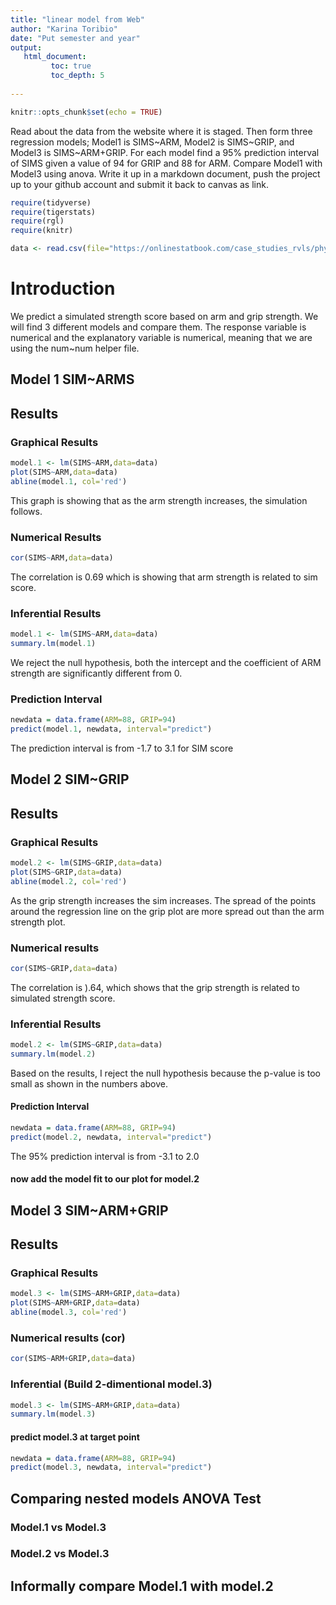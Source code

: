 ```yaml
---
title: "linear model from Web"
author: "Karina Toribio"
date: "Put semester and year"
output:
   html_document:
         toc: true 
         toc_depth: 5
        
---
```


```r
knitr::opts_chunk$set(echo = TRUE)
```

Read about the data from the website where it is staged.  Then form three regression models; Model1 is SIMS~ARM, Model2 is SIMS~GRIP, and Model3 is SIMS~ARM+GRIP. For each model find a 95% prediction interval of SIMS given a value of 94  for GRIP and 88 for ARM. Compare Model1 with Model3 using anova. Write it up in a markdown document, push the project up to your github account and submit it back to canvas as link. 

 


```r
require(tidyverse)
require(tigerstats)
require(rgl)
require(knitr)

```

```r
data <- read.csv(file="https://onlinestatbook.com/case_studies_rvls/physical_strength/data.txt",sep="",header=TRUE)  

```

# Introduction 
We predict a simulated strength score based on arm and grip strength. We will find 3 different models and compare them. The response variable is numerical and the explanatory variable is numerical, meaning that we are using the num~num helper file.

## Model 1 SIM~ARMS

## Results

### Graphical Results 

```r
model.1 <- lm(SIMS~ARM,data=data)
plot(SIMS~ARM,data=data)
abline(model.1, col='red')
```

This graph is showing that as the arm strength increases, the simulation follows.

### Numerical Results 

```r
cor(SIMS~ARM,data=data)
```

The correlation is 0.69 which is showing that arm strength is related to sim score.

### Inferential Results 

```r
model.1 <- lm(SIMS~ARM,data=data)
summary.lm(model.1)
```

We reject the null hypothesis, both the intercept and the coefficient of ARM strength are significantly different from 0.

### Prediction Interval 

```r
newdata = data.frame(ARM=88, GRIP=94)
predict(model.1, newdata, interval="predict")
```

The prediction interval is from -1.7 to 3.1 for SIM score 

## Model 2 SIM~GRIP

## Results

### Graphical Results 
```r
model.2 <- lm(SIMS~GRIP,data=data)
plot(SIMS~GRIP,data=data)
abline(model.2, col='red')
```

As the grip strength increases the sim increases. The spread of the points around the regression line  on the grip plot are more spread out than the arm strength plot.

### Numerical results 

```r
cor(SIMS~GRIP,data=data)
```

The correlation is ).64, which shows that the grip strength is related to simulated strength score.

### Inferential Results
  
```r
model.2 <- lm(SIMS~GRIP,data=data)
summary.lm(model.2)
```

Based on the results, I reject the null hypothesis because the p-value is  too small as shown in the numbers above.


#### Prediction Interval

```r
newdata = data.frame(ARM=88, GRIP=94)
predict(model.2, newdata, interval="predict")
```

The 95% prediction interval is from -3.1 to 2.0

#### now add the model fit to our plot for model.2


## Model 3 SIM~ARM+GRIP

## Results 

### Graphical Results

```r
model.3 <- lm(SIMS~ARM+GRIP,data=data)
plot(SIMS~ARM+GRIP,data=data)
abline(model.3, col='red')
```

### Numerical results (cor)

```r
cor(SIMS~ARM+GRIP,data=data)
```
  
### Inferential  (Build 2-dimentional model.3)

```r
model.3 <- lm(SIMS~ARM+GRIP,data=data)
summary.lm(model.3)
```

#### predict model.3 at target point

```r
newdata = data.frame(ARM=88, GRIP=94)
predict(model.3, newdata, interval="predict")
```

## Comparing nested models ANOVA Test

### Model.1 vs Model.3
### Model.2 vs Model.3

## Informally compare Model.1 with model.2


